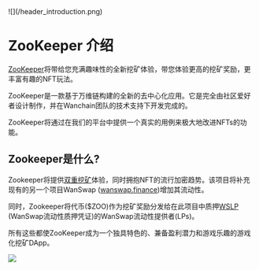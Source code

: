 
<div style={{marginBottom:20}}>
![](/header_introduction.png)
</div>

# ZooKeeper 介绍

[ZooKeeper](https://www.zookeeper.finance/)将带给您充满趣味性的全新挖矿体验，带您体验更高的挖矿奖励，更丰富有趣的NFT玩法。

ZooKeeper是一款基于万维链构建的全新的去中心化应用。它是完全由社区爱好者设计制作，并在Wanchain团队的技术支持下开发完成的。

ZooKeeper将通过在我们的平台中提供一个真实的用例来极大地改进NFTs的功能。


## Zookeeper是什么?

Zookeeper将提供[双重挖矿](/features#dual-farming)体验，同时拥抱NFT的流行加密趋势。该项目将补充现有的另一个项目WanSwap ([wanswap.finance](https://wanswap.finance))增加其流动性。

同时，Zookeeper将代币($ZOO)作为挖矿奖励分发给在此项目中质押[WSLP](/faq#wslp-token) (WanSwap流动性质押凭证)的WanSwap流动性提供者(LPs)。

所有这些都使ZooKeeper成为一个独具特色的、兼备盈利潜力和游戏乐趣的游戏化挖矿DApp。

![](/footer_introduction.png)
